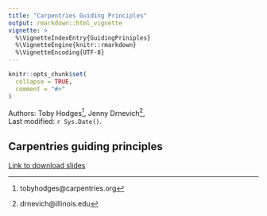 ```yaml
---
title: "Carpentries Guiding Principles"
output: rmarkdown::html_vignette
vignette: >
  %\VignetteIndexEntry{GuidingPriniples}
  %\VignetteEngine{knitr::rmarkdown}
  %\VignetteEncoding{UTF-8}
---
```



```r
knitr::opts_chunk$set(
  collapse = TRUE,
  comment = "#>"
)
```


Authors:
    Toby Hodges^[tobyhodges@carpentries.org],
    Jenny Drnevich^[drnevich@illinois.edu],
    <br/>
Last modified: `r Sys.Date()`.

## Carpentries guiding principles

[Link to download slides](https://uofi.box.com/shared/static/bfohy4qwyw9gb6t5p1h3pvlf8v6pndlc.html)


